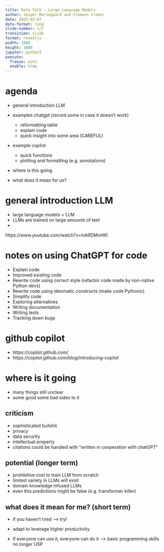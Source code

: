 ```yaml
---
title: Data Talk - Large Language Models
author: Jesper Mariegaard and Clemens Cremer
date: 2023-02-07
date-format: long
slide-number: c/t
transition: slide
format: revealjs
width: 1980
height: 1080
jupyter: python3
execute: 
  freeze: auto
  enable: true
---
```




# agenda

- general introduction LLM  
- examples chatgpt (record some in case it doesn't work)  
	- reformatting table  
	- explain code
    - quick insight into some area (CAREFUL)    
- example copilot  
	- quick functions
    - plotting and formatting (e.g. annotations) 
- where is this going   

- what does it mean for us?   

# general introduction LLM

- large language models = LLM
- LLMs are trained on large amounts of text
- 

::: footer
https://www.youtube.com/watch?v=lnA9DMvHtfI
:::


# notes on using ChatGPT for code

- Explain code
- Improved existing code
- Rewrite code using correct style (refactor code made by non-native Python devs)
- Rewrite code using ideomatic constructs (make code Pythonic)
- Simplify code
- Exploring alternatives
- Writing documentation
- Writing tests
- Tracking down bugs


# github copilot

- https://copilot.github.com/
- https://copilot.github.com/blog/introducing-copilot


# where is it going 
- many things still unclear
- some good some bad sides to it


## criticism
- sophisticated bullshit
- privacy  
- data security  
- intellectual property  
- citations could be handled with "written in cooperation with chatGPT"  



## potential (longer term)
- prohibitive cost to train LLM from scratch
- limited variety in LLMs will exist
- domain knowledge infused LLMs
- even this predictions might be false (e.g. transformer killer)


## what does it mean for me? (short term)

- if you haven't tried --> try!
- adapt to leverage higher productivity  

- if everyone can use it, everyone can do it --> basic programming skills no longer USP  
